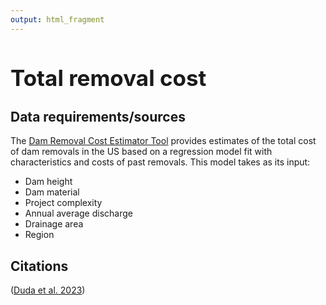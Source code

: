```yaml
---
output: html_fragment
---
```


<style type="text/css">
  h1{
  font-size: 2.5em;
}
</style>

# Total removal cost

## Data requirements/sources
The [Dam Removal Cost Estimator Tool](https://wrises.shinyapps.io/DamRemovalCostPredictiveModel/){target="_blank"} provides estimates of the total cost of dam removals in the US based on a regression model fit with characteristics and costs of past removals. This model takes as its input:

* Dam height
* Dam material
* Project complexity
* Annual average discharge
* Drainage area
* Region

## Citations
([Duda et al. 2023](https://doi.org/10.3389/fevo.2023.1215471){target="_blank"})